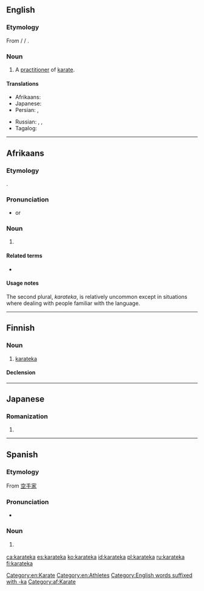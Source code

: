 ==English==

===Etymology===
From {{etyl|ja|en}} {{m|ja|空手家}} / {{m|ja|からてか}} / {{m|ja|karateka}}.

===Noun===
{{en-noun|karateka}}

# A [[practitioner]] of [[karate]].

====Translations====
{{trans-top|practitioner of karate}}
* Afrikaans: {{t|af|karateka}}
* Japanese: {{t+|ja|空手家|tr=からてか, karateka|sc=Jpan}}
* Persian: {{t|fa|کاراته‌کا|tr=kârâtekâ}}, {{t|fa|کاراته‌کار|tr=kârâtekâr}}
{{trans-mid}}
* Russian: {{t|ru|каратэ́ка|m|f}}, {{t+|ru|карати́ст|m}}, {{t|ru|карати́стка|f}}
* Tagalog: {{t|tl|mangangarate}}
{{trans-bottom}}

[[Category:en:Karate]]
[[Category:en:Athletes]]
[[Category:English words suffixed with -ka]]

----

==Afrikaans==

===Etymology===
{{borrowing|af|ja|空手家|tr=karateka}}.

===Pronunciation===
* {{hyphenation|kara|teka|lang=af}} or {{hyphenation|karateka|nocaption=1|lang=af}}

===Noun===
{{af-noun|karatekas|pl2=karateka}}

# {{l|en|karateka}}

[[Category:af:Karate]]

====Related terms====
* {{l|af|karate}}

====Usage notes====
The second plural, ''karateka'', is relatively uncommon except in situations where dealing with people familiar with the {{l|en|Japanese}} language.

----

==Finnish==

===Noun===
{{fi-noun}}

# [[#English|karateka]]

====Declension====
{{fi-decl-kala|karatek|||a}}

----

==Japanese==

===Romanization===
{{ja-romaji}}

# {{ja-romanization of|からてか}}

----

==Spanish==

===Etymology===
From {{etyl|ja|es}} [[空手家]]

===Pronunciation===
* {{IPA|[ka̠.ɾa̠ˈte̞.ka̠]|lang=es}}

===Noun===
{{es-noun|mf}}
# {{lb|es|martial arts}} {{l|en|karateka}}

[[ca:karateka]]
[[es:karateka]]
[[ko:karateka]]
[[id:karateka]]
[[pl:karateka]]
[[ru:karateka]]
[[fi:karateka]]